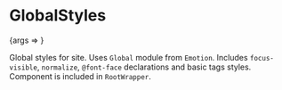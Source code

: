 
<Meta title="GlobalStyles" component={GlobalStyles} />

# GlobalStyles

<Canvas>
  <Story name="Basic">{args => <GlobalStyles {...args} />}</Story>
</Canvas>

Global styles for site. Uses `Global` module from `Emotion`. Includes `focus-visible`, `normalize`, `@font-face` declarations and basic tags styles. Component is included in `RootWrapper`.

<ArgsTable story="Basic" />
